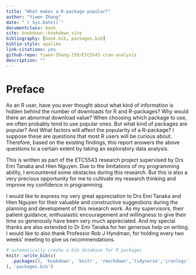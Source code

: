 ```yaml
--- 
title: "What makes a R-package popular?"
author: "Yiwen Zhang"
date: "`r Sys.Date()`"
documentclass: book
site: bookdown::bookdown_site
bibliography: [book.bib, packages.bib]
biblio-style: apalike
link-citations: yes
github-repo: Yiwen-Zhang-259/ETC5543-cran-analysis
description: ""
---
```


# Preface {-}

As an R user, have you ever thought about what kind of information is hidden behind the number of downloads for R and R-packages? Why would there an abnormal download value? When choosing which package to use, we often probably tend to use popular ones. But what kind of packages are popular? And What factors will affect the popularity of a R-package? I suppose these are questions that most R users will be curious about. Therefore, based on the existing findings, this report answers the above questions to a certain extent by taking an exploratory data analysis.

This is written as part of the ETC5543 research project supervised by Drs Emi Tanaka and Hien Nguyen. Due to the limitations of my programming ability, I encountered some obstacles during this research. But this is also a very precious opportunity for me to cultivate my research thinking and improve my confidence in programming.

I would like to express my very great appreciation to Drs Emi Tanaka and Hien Nguyen for their valuable and constructive suggestions during the planning and development of this research work. As my supervisors, their patient guidance, enthusiastic encouragement and willingness to give their time so generously have been very much appreciated. And my special thanks are also extended to Dr Emi Tanaka for her generous help on writing. I would like to also thank Professor Rob J Hyndman, for holding every two weeks' meeting to give us recommendations.

```r
# automatically create a bib database for R packages
knitr::write_bib(c(
  .packages(), 'bookdown', 'knitr', 'rmarkdown','tidyverse','cranlogs','glue','grid','pkgsearch','ctv','lubridate','jsonlite','htmltools','httpuv','httr','kableExtra','packageRank','fpp3','slider','rvest','rlist','available','xml2','stats','gglorenz'
), 'packages.bib')
```



